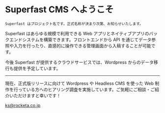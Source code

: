 # Superfast CMS へようこそ

```
Superfast はプロジェクト名です。正式名称が決まり次第、お知らせいたします。
```

Superfast はあらゆる規模で利用できる Web アプリとネイティブアプリのバックエンドシステムを構築できます。フロントエンドから API を通じてデータ参照や入力を行ったり、直感的に操作できる管理画面から入稿することが可能です。

今後 Superfast が提供するクラウドサービスでは、Wordpress からのデータ移行も提供を予定しています。

---

現在、正式版リリースに向けて Wordpress や Headless CMS を使った Web 制作を行っている方へのヒアリング調査を実施しています。ご気軽にご相談・ご紹介いただけますと幸いです！

ks@rocketa.co.jp
